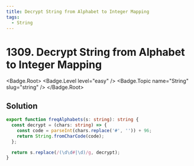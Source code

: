 ```yaml
---
title: Decrypt String from Alphabet to Integer Mapping
tags:
  - String
---
```


# 1309. Decrypt String from Alphabet to Integer Mapping

<Badge.Root>
  <Badge.Level level="easy" />
  <Badge.Topic name="String" slug="string" />
</Badge.Root>

## Solution

```typescript filename="solution.ts" copy
export function freqAlphabets(s: string): string {
  const decrypt = (chars: string) => {
    const code = parseInt(chars.replace('#', '')) + 96;
    return String.fromCharCode(code);
  };

  return s.replace(/(\d\d#|\d)/g, decrypt);
}
```

<ProblemLink
  codingSite="leetcode"
  href="https://leetcode.com/problems/decrypt-string-from-alphabet-to-integer-mapping"
  title="Decrypt String from Alphabet to Integer Mapping"
/>
